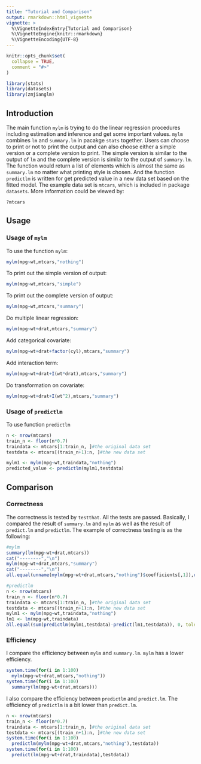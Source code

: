 ```yaml
---
title: "Tutorial and Comparison"
output: rmarkdown::html_vignette
vignette: >
  %\VignetteIndexEntry{Tutorial and Comparison}
  %\VignetteEngine{knitr::rmarkdown}
  %\VignetteEncoding{UTF-8}
---
```


```r
knitr::opts_chunk$set(
  collapse = TRUE,
  comment = "#>"
)
```

```r
library(stats)
library(datasets)
library(zmjianglm)
```


## Introduction
The main function `mylm` is trying to do the linear regression procedures including estimation and inference and get some important values. `mylm` combines `lm` and `summary.lm` in pacakge `stats` together. Users can choose to print or not to print the output and can also choose either a simple version or a complete version to print. The simple version is similar to the output of `lm` and the complete version is similar to the output of `summary.lm`. The function would return a list of elements which is almost the same as `summary.lm` no matter what printing style is chosen.
And the function `predictlm` is written for get predicted value in a new data set based on the fitted model.
The example data set is `mtcars`, which is included in package `datasets`. More information could be viewed by:

```r
?mtcars
```

## Usage
### Usage of `mylm`
To use the function `mylm`:
```r
mylm(mpg~wt,mtcars,"nothing")
```
To print out the simple version of output:
```r
mylm(mpg~wt,mtcars,"simple")
```
To print out the complete version of output:
```r
mylm(mpg~wt,mtcars,"summary")
```
Do multiple linear regression:
```r
mylm(mpg~wt+drat,mtcars,"summary")
```
Add categorical covariate:
```r
mylm(mpg~wt+drat+factor(cyl),mtcars,"summary")
```
Add interaction term:
```r
mylm(mpg~wt+drat+I(wt*drat),mtcars,"summary")
```
Do transformation on covariate:
```r
mylm(mpg~wt+drat+I(wt^2),mtcars,"summary")
```

### Usage of `predictlm`
To use function `predictlm`
```r
n <- nrow(mtcars)
train_n <- floor(n*0.7)
traindata <- mtcars[1:train_n, ]#the original data set
testdata <- mtcars[(train_n+1):n, ]#the new data set

mylm1 <- mylm(mpg~wt,traindata,"nothing")
predicted_value <- predictlm(mylm1,testdata)
```

## Comparison
### Correctness
The correctness is tested by `testthat`. All the tests are passed. Basically, I compared the result of `summary.lm` and `mylm` as well as the result of `predict.lm` and `predictlm`. The example of correctness testing is as the following: 
```r
#mylm
summary(lm(mpg~wt+drat,mtcars))
cat("--------","\n")
mylm(mpg~wt+drat,mtcars,"summary")
cat("--------","\n")
all.equal(unname(mylm(mpg~wt+drat,mtcars,"nothing")$coefficients[,1]),unname(lm(mpg~wt+drat,mtcars)$coefficients), tolerance = 1e-6)
```

```r
#predictlm
n <- nrow(mtcars)
train_n <- floor(n*0.7)
traindata <- mtcars[1:train_n, ]#the original data set
testdata <- mtcars[(train_n+1):n, ]#the new data set
mylm1 <- mylm(mpg~wt,traindata,"nothing")
lm1 <- lm(mpg~wt,traindata)
all.equal(sum(predictlm(mylm1,testdata)-predict(lm1,testdata)), 0, tolerance = 1e-6)
```

### Efficiency
I compare the efficiency between `mylm` and `summary.lm`. `mylm` has a lower efficiency. 

```r
system.time(for(i in 1:100)
  mylm(mpg~wt+drat,mtcars,"nothing"))
system.time(for(i in 1:100)
  summary(lm(mpg~wt+drat,mtcars)))
```

I also compare the efficiency between `predictlm` and `predict.lm`. The efficiency of `predictlm` is a bit lower than `predict.lm`. 

```r
n <- nrow(mtcars)
train_n <- floor(n*0.7)
traindata <- mtcars[1:train_n, ]#the original data set
testdata <- mtcars[(train_n+1):n, ]#the new data set
system.time(for(i in 1:100)
  predictlm(mylm(mpg~wt+drat,mtcars,"nothing"),testdata))
system.time(for(i in 1:100)
  predict(lm(mpg~wt+drat,traindata),testdata))
```
